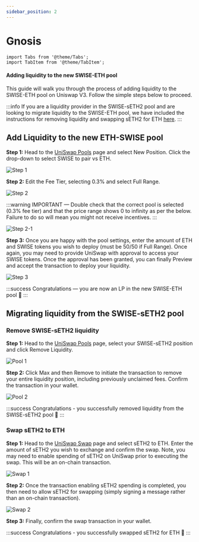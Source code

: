 ```yaml
---
sidebar_position: 2
---
```


# Gnosis

```mdx-code-block
import Tabs from '@theme/Tabs';
import TabItem from '@theme/TabItem';
```

#### Adding liquidity to the new SWISE-ETH pool

This guide will walk you through the process of adding liquidity to the SWISE-ETH pool on Uniswap V3. Follow the simple steps below to proceed.

:::info
If you are a liquidity provider in the SWISE-sETH2 pool and are looking to migrate liquidity to the SWISE-ETH pool, we have included the instructions for removing liquidity and swapping sETH2 for ETH [here](./intro.mdx).
:::

## Add Liquidity to the new ETH-SWISE pool

<b>Step 1:</b> Head to the [UniSwap Pools](https://app.uniswap.org/pools) page and
select New Position. Click the drop-down to select SWISE to pair vs ETH.

![Step 1](./img/step1.gif)

<b>Step 2:</b> Edit the Fee Tier, selecting 0.3% and select Full Range.

![Step 2](./img/step2.gif)

:::warning
IMPORTANT — Double check that the correct pool is selected (0.3% fee tier) and that the price range shows 0 to infinity as per the below. Failure to do so will mean you might not receive incentives.
:::

![Step 2-1](./img/step2-1.webp)

<b>Step 3:</b> Once you are happy with the pool settings, enter the amount of ETH
and SWISE tokens you wish to deploy (must be 50/50 if Full Range). Once again, you
may need to provide UniSwap with approval to access your SWISE tokens. Once the approval
has been granted, you can finally Preview and accept the transaction to deploy your
liquidity.

![Step 3](./img/step3.gif)

:::success
Congratulations — you are now an LP in the new SWISE-ETH pool 🥳
:::

## Migrating liquidity from the SWISE-sETH2 pool

### Remove SWISE-sETH2 liquidity

<b>Step 1:</b> Head to the [UniSwap Pools](https://app.uniswap.org/pools) page, select
your SWISE-sETH2 position and click Remove Liquidity.

![Pool 1](./img/pool-1.gif)

<b>Step 2:</b> Click Max and then Remove to initiate the transaction to remove your
entire liquidity position, including previously unclaimed fees. Confirm the transaction
in your wallet.

![Pool 2](./img/pool-2.gif)

:::success
Congratulations - you successfully removed liquidity from the SWISE-sETH2 pool 🥳
:::

### Swap sETH2 to ETH

<b>Step 1:</b> Head to the [UniSwap Swap](https://app.uniswap.org/swap?chain=mainnet)
page and select sETH2 to ETH. Enter the amount of sETH2 you wish to exchange and
confirm the swap. Note, you may need to enable spending of sETH2 on UniSwap prior
to executing the swap. This will be an on-chain transaction.

![Swap 1](./img/swap-1.gif)

<b>Step 2:</b> Once the transaction enabling sETH2 spending is completed, you then
need to allow sETH2 for swapping (simply signing a message rather than an on-chain
transaction).

![Swap 2](./img/swap-2.png)

<b>Step 3:</b> Finally, confirm the swap transaction in your wallet.

:::success
Congratulations - you successfully swapped sETH2 for ETH 🥳
:::
